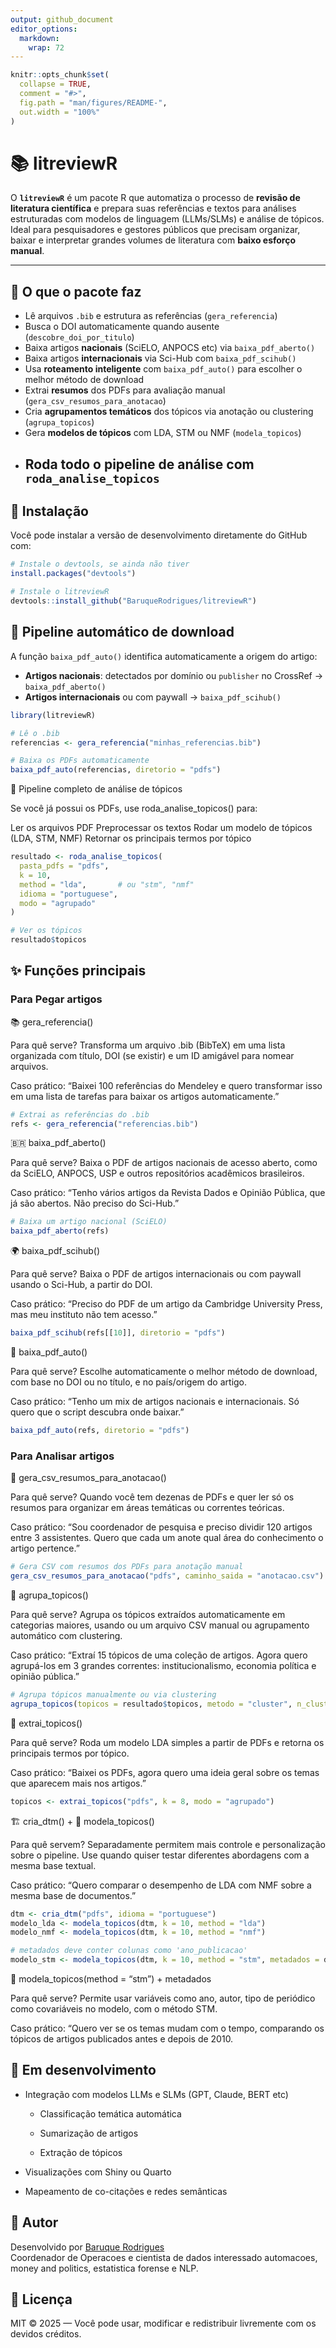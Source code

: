 ```yaml
---
output: github_document
editor_options: 
  markdown: 
    wrap: 72
---
```


<!-- README.md is generated from README.Rmd. Please edit that file -->

```r
knitr::opts_chunk$set(
  collapse = TRUE,
  comment = "#>",
  fig.path = "man/figures/README-",
  out.width = "100%"
)
```

# 📚 litreviewR

O **`litreviewR`** é um pacote R que automatiza o processo de **revisão de literatura científica** e prepara suas referências e textos para análises estruturadas com modelos de linguagem (LLMs/SLMs) e análise de tópicos. Ideal para pesquisadores e gestores públicos que precisam organizar, baixar e interpretar grandes volumes de literatura com **baixo esforço manual**.

---

## 🚀 O que o pacote faz

- Lê arquivos `.bib` e estrutura as referências (`gera_referencia`)
- Busca o DOI automaticamente quando ausente (`descobre_doi_por_titulo`)
- Baixa artigos **nacionais** (SciELO, ANPOCS etc) via `baixa_pdf_aberto()`
- Baixa artigos **internacionais** via Sci-Hub com `baixa_pdf_scihub()`
- Usa **roteamento inteligente** com `baixa_pdf_auto()` para escolher o melhor método de download
- Extrai **resumos** dos PDFs para avaliação manual (`gera_csv_resumos_para_anotacao`)
- Cria **agrupamentos temáticos** dos tópicos via anotação ou clustering (`agrupa_topicos`)
- Gera **modelos de tópicos** com LDA, STM ou NMF (`modela_topicos`)
- Roda todo o pipeline de análise com `roda_analise_topicos`
---

## 🚀 Instalação

Você pode instalar a versão de desenvolvimento diretamente do GitHub
com:

```r
# Instale o devtools, se ainda não tiver
install.packages("devtools")

# Instale o litreviewR
devtools::install_github("BaruqueRodrigues/litreviewR")
```

## 🧠 Pipeline automático de download

A função `baixa_pdf_auto()` identifica automaticamente a origem do artigo:

- **Artigos nacionais**: detectados por domínio ou `publisher` no CrossRef → `baixa_pdf_aberto()`
- **Artigos internacionais** ou com paywall → `baixa_pdf_scihub()`

```r
library(litreviewR)

# Lê o .bib
referencias <- gera_referencia("minhas_referencias.bib")

# Baixa os PDFs automaticamente
baixa_pdf_auto(referencias, diretorio = "pdfs")

```

🧠 Pipeline completo de análise de tópicos

Se você já possui os PDFs, use roda_analise_topicos() para:

Ler os arquivos PDF
Preprocessar os textos
Rodar um modelo de tópicos (LDA, STM, NMF)
Retornar os principais termos por tópico
```r
resultado <- roda_analise_topicos(
  pasta_pdfs = "pdfs",
  k = 10,
  method = "lda",       # ou "stm", "nmf"
  idioma = "portuguese",
  modo = "agrupado"
)

# Ver os tópicos
resultado$topicos

```



## ✨ Funções principais

### Para Pegar artigos

📚 gera_referencia()

Para quê serve?
Transforma um arquivo .bib (BibTeX) em uma lista organizada com título, DOI (se existir) e um ID amigável para nomear arquivos.

Caso prático:
"Baixei 100 referências do Mendeley e quero transformar isso em uma lista de tarefas para baixar os artigos automaticamente."

```r
# Extrai as referências do .bib
refs <- gera_referencia("referencias.bib")
```
🇧🇷 baixa_pdf_aberto()

Para quê serve?
Baixa o PDF de artigos nacionais de acesso aberto, como da SciELO, ANPOCS, USP e outros repositórios acadêmicos brasileiros.

Caso prático:
"Tenho vários artigos da Revista Dados e Opinião Pública, que já são abertos. Não preciso do Sci-Hub."
```r
# Baixa um artigo nacional (SciELO)
baixa_pdf_aberto(refs)
```

🌍 baixa_pdf_scihub()

Para quê serve?
Baixa o PDF de artigos internacionais ou com paywall usando o Sci-Hub, a partir do DOI.

Caso prático:
"Preciso do PDF de um artigo da Cambridge University Press, mas meu instituto não tem acesso."

```r
baixa_pdf_scihub(refs[[10]], diretorio = "pdfs")

```

🧠 baixa_pdf_auto()

Para quê serve?
Escolhe automaticamente o melhor método de download, com base no DOI ou no título, e no país/origem do artigo.

Caso prático:
"Tenho um mix de artigos nacionais e internacionais. Só quero que o script descubra onde baixar."
```r
baixa_pdf_auto(refs, diretorio = "pdfs")

```


### Para Analisar artigos
📄 gera_csv_resumos_para_anotacao()

Para quê serve?
Quando você tem dezenas de PDFs e quer ler só os resumos para organizar em áreas temáticas ou correntes teóricas.

Caso prático:
"Sou coordenador de pesquisa e preciso dividir 120 artigos entre 3 assistentes. Quero que cada um anote qual área do conhecimento o artigo pertence."
```r
# Gera CSV com resumos dos PDFs para anotação manual
gera_csv_resumos_para_anotacao("pdfs", caminho_saida = "anotacao.csv")


```

🧠 agrupa_topicos()

Para quê serve?
Agrupa os tópicos extraídos automaticamente em categorias maiores, usando ou um arquivo CSV manual ou agrupamento automático com clustering.

Caso prático:
"Extraí 15 tópicos de uma coleção de artigos. Agora quero agrupá-los em 3 grandes correntes: institucionalismo, economia política e opinião pública."

```r
# Agrupa tópicos manualmente ou via clustering
agrupa_topicos(topicos = resultado$topicos, metodo = "cluster", n_clusters = 4)
```

🧾 extrai_topicos()

Para quê serve?
Roda um modelo LDA simples a partir de PDFs e retorna os principais termos por tópico.

Caso prático:
"Baixei os PDFs, agora quero uma ideia geral sobre os temas que aparecem mais nos artigos."

```r
topicos <- extrai_topicos("pdfs", k = 8, modo = "agrupado")

```

🏗 cria_dtm() + 🧩 modela_topicos()

Para quê servem?
Separadamente permitem mais controle e personalização sobre o pipeline. Use quando quiser testar diferentes abordagens com a mesma base textual.

Caso prático:
"Quero comparar o desempenho de LDA com NMF sobre a mesma base de documentos."

```r
dtm <- cria_dtm("pdfs", idioma = "portuguese")
modelo_lda <- modela_topicos(dtm, k = 10, method = "lda")
modelo_nmf <- modela_topicos(dtm, k = 10, method = "nmf")

```

```r
# metadados deve conter colunas como 'ano_publicacao'
modelo_stm <- modela_topicos(dtm, k = 10, method = "stm", metadados = dados_artigos)

```


🤖 modela_topicos(method = "stm") + metadados

Para quê serve?
Permite usar variáveis como ano, autor, tipo de periódico como covariáveis no modelo, com o método STM.

Caso prático:
"Quero ver se os temas mudam com o tempo, comparando os tópicos de artigos publicados antes e depois de 2010.

## 🔧 Em desenvolvimento

-   Integração com modelos LLMs e SLMs (GPT, Claude, BERT etc)

    -   Classificação temática automática

    -   Sumarização de artigos

    -   Extração de tópicos

-   Visualizações com Shiny ou Quarto

-   Mapeamento de co-citações e redes semânticas

## 👤 Autor

Desenvolvido por [Baruque Rodrigues](https://github.com/baruqrodrigues)\
Coordenador de Operacoes e cientista de dados interessado automacoes,
money and politics, estatistica forense e NLP.

## 📜 Licença

MIT © 2025 — Você pode usar, modificar e redistribuir livremente com os
devidos créditos.
